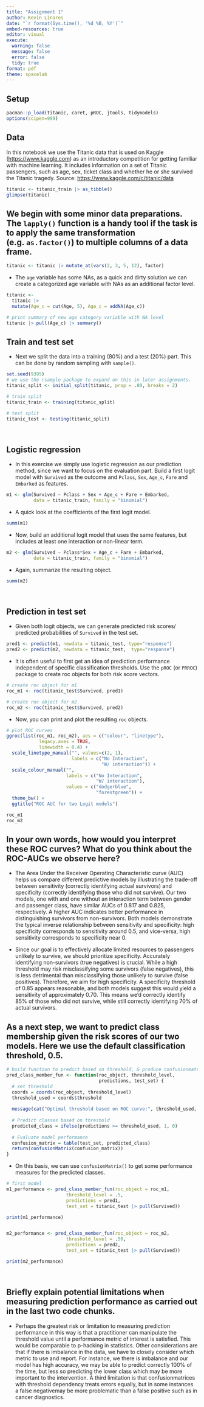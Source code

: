 ```yaml
---
title: "Assignment 1"
author: Kevin Linares
date: "`r format(Sys.time(), '%d %B, %Y')`"
embed-resources: true
editor: visual
execute:
  warning: false
  message: false
  error: false
  tidy: true
format: pdf
theme: spacelab
---
```


## Setup

```r

pacman::p_load(titanic, caret, pROC, jtools, tidymodels)
options(scipen=999)
```

## Data

In this notebook we use the Titanic data that is used on Kaggle (<https://www.kaggle.com>) as an introductory competition for getting familiar with machine learning. It includes information on a set of Titanic passengers, such as age, sex, ticket class and whether he or she survived the Titanic tragedy. Source: <https://www.kaggle.com/c/titanic/data>

```r
titanic <- titanic_train |> as_tibble()
glimpse(titanic)
```


## We begin with some minor data preparations. The `lapply()` function is a handy tool if the task is to apply the same transformation (e.g. `as.factor()`) to multiple columns of a data frame.

```r
titanic <- titanic |> mutate_at(vars(2, 3, 5, 12), factor)
```

-   The `age` variable has some NAs, as a quick and dirty solution we can create a categorized age variable with NAs as an additional factor level.

```r
titanic <- 
  titanic |> 
  mutate(Age_c = cut(Age, 5), Age_c = addNA(Age_c))

# print summary of new age category variable with NA level
titanic |> pull(Age_c) |> summary()
```

## Train and test set

-   Next we split the data into a training (80%) and a test (20%) part. This can be done by random sampling with `sample()`.

```r
set.seed(9395)
# we use the rsample package to expand on this in later assignments.
titanic_split <- initial_split(titanic, prop = .80, breaks = 2)

# train split
titanic_train <- training(titanic_split)

# test split
titanic_test <- testing(titanic_split)
```

\

## Logistic regression

-   In this exercise we simply use logistic regression as our prediction method, since we want to focus on the evaluation part. Build a first logit model with `Survived` as the outcome and `Pclass`, `Sex`, `Age_c`, `Fare` and `Embarked` as features.

```r
m1 <- glm(Survived ~ Pclass + Sex + Age_c + Fare + Embarked, 
          data = titanic_train, family = "binomial")
```

-   A quick look at the coefficients of the first logit model.

```r
summ(m1)
```

-   Now, build an additional logit model that uses the same features, but includes at least one interaction or non-linear term.

```r
m2 <- glm(Survived ~ Pclass*Sex + Age_c + Fare + Embarked, 
          data = titanic_train, family = "binomial")
```

-   Again, summarize the resulting object.

```r
summ(m2)
```

\

##  Prediction in test set

-   Given both logit objects, we can generate predicted risk scores/ predicted probabilities of `Survived` in the test set.

```r
pred1 <- predict(m1, newdata = titanic_test, type="response")
pred2 <- predict(m2, newdata = titanic_test,  type="response")
```

-   It is often useful to first get an idea of prediction performance independent of specific classification thresholds. Use the `pROC` (or `PRROC`) package to create roc objects for both risk score vectors.

```r
# create roc object for m1
roc_m1 <- roc(titanic_test$Survived, pred1) 

# create roc object for m2
roc_m2 <- roc(titanic_test$Survived, pred2) 
```

-   Now, you can print and plot the resulting `roc` objects.

```r
# plot ROC curves
ggroc(list(roc_m1, roc_m2), aes = c("colour", "linetype"),
            legacy.axes = TRUE,
            linewidth = 0.4) +
  scale_linetype_manual("", values=c(2, 1),
                        labels = c("No Interaction", 
                                   "W/ interaction")) +
  scale_colour_manual("", 
                      labels = c("No Interaction", 
                                 "W/ interaction"), 
                      values = c("dodgerblue",
                                 "forestgreen")) +
  theme_bw() +
  ggtitle("ROC AUC for two Logit models")

roc_m1
roc_m2
```



## In your own words, how would you interpret these ROC curves? What do you think about the ROC-AUCs we observe here?

-   The Area Under the Receiver Operating Characteristic curve (AUC) helps us compare different predictive models by illustrating the trade-off between sensitivity (correctly identifying actual survivors) and specificity (correctly identifying those who did not survive). Our two models, one with and one without an interaction term between gender and passenger class, have similar AUCs of 0.817 and 0.825, respectively. A higher AUC indicates better performance in distinguishing survivors from non-survivors. Both models demonstrate the typical inverse relationship between sensitivity and specificity: high specificity corresponds to sensitivity around 0.5, and vice-versa, high sensitivity corresponds to specificity near 0.

-   Since our goal is to effectively allocate limited resources to passengers unlikely to survive, we should prioritize specificity. Accurately identifying non-survivors (true negatives) is crucial. While a high threshold may risk misclassifying some survivors (false negatives), this is less detrimental than misclassifying those unlikely to survive (false positives). Therefore, we aim for high specificity. A specificity threshold of 0.85 appears reasonable, and both models suggest this would yield a sensitivity of approximately 0.70. This means we'd correctly identify 85% of those who did not survive, while still correctly identifying 70% of actual survivors.



## As a next step, we want to predict class membership given the risk scores of our two models. Here we use the default classification threshold, 0.5.

```r
# build function to predict based on threshold, & produce confusionmatrix
pred_class_member_fun <- function(roc_object, threshold_level, 
                                  predictions, test_set) {
  # set threshold
  coords = coords(roc_object, threshold_level)
  threshold_used = coords$threshold
  
  message(cat("Optimal threshold based on ROC curve:", threshold_used, "\n"))
  
  # Predict classes based on threshold
  predicted_class = ifelse(predictions >= threshold_used, 1, 0)
  
  # Evaluate model performance
  confusion_matrix = table(test_set, predicted_class)
  return(confusionMatrix(confusion_matrix))
}

```

-   On this basis, we can use `confusionMatrix()` to get some performance measures for the predicted classes.

```r

# first model
m1_performance <- pred_class_member_fun(roc_object = roc_m1, 
                      threshold_level = .5,
                      predictions = pred1,
                      test_set = titanic_test |> pull(Survived))

print(m1_performance)


m2_performance <- pred_class_member_fun(roc_object = roc_m2, 
                      threshold_level = .50,
                      predictions = pred2,
                      test_set = titanic_test |> pull(Survived))

print(m2_performance)

```

\

## Briefly explain potential limitations when measuring prediction performance as carried out in the last two code chunks.

-   Perhaps the greatest risk or limitation to measuring prediction performance in this way is that a practitioner can manipulate the threshold value until a performance metric of interest is satisfied. This would be comparable to p-hacking in statistics. Other considerations are that if there is imbalance in the data, we have to closely consider which metric to use and report. For instance, we there is imbalance and our model has high accuracy, we may be able to predict correctly 100% of the time, but less so predicting the lower class which may be more important to the intervention. A third limitation is that confusionmatrices with threshold dependency treats errors equally, but in some instances a false negativemay be more problematic than a false positive such as in cancer diagnostics.

